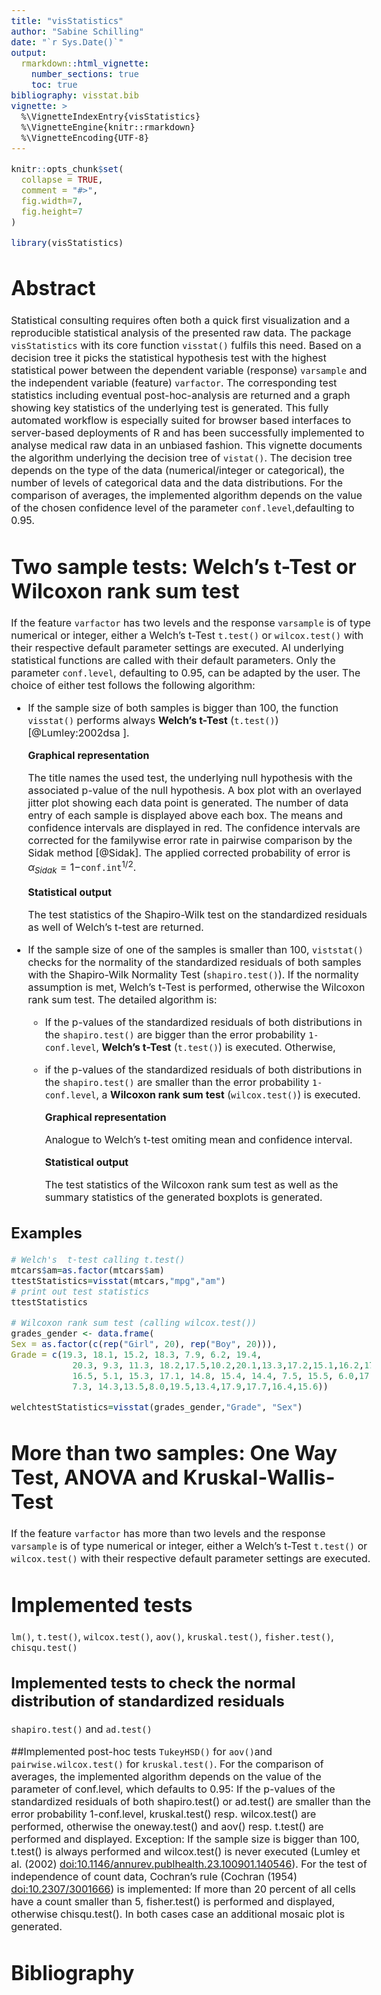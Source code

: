 ```yaml
---
title: "visStatistics"
author: "Sabine Schilling"
date: "`r Sys.Date()`"
output: 
  rmarkdown::html_vignette:
    number_sections: true
    toc: true
bibliography: visstat.bib
vignette: >
  %\VignetteIndexEntry{visStatistics}
  %\VignetteEngine{knitr::rmarkdown}
  %\VignetteEncoding{UTF-8}
---
```

<style type="text/css">
  body{
  font-size: 12pt;
}
</style>




```r
knitr::opts_chunk$set(
  collapse = TRUE,
  comment = "#>",
  fig.width=7,
  fig.height=7
)
```

```r
library(visStatistics)
```

<!-- Unnumbered section -->
# Abstract{-}
Statistical consulting  requires often both a quick first visualization and a reproducible statistical analysis of the presented raw data. The package `visStatistics` with its core function `visstat()` fulfils this need. Based on a decision tree it picks the 
statistical hypothesis test  with the highest statistical power between the dependent variable (response) `varsample` and the independent variable (feature) `varfactor`. The corresponding test statistics including eventual post-hoc-analysis are returned and 
a graph showing key statistics of the underlying test is generated. This fully automated workflow is especially suited for browser based interfaces to server-based deployments of R and has been successfully implemented to analyse medical raw data in an unbiased fashion. 
This vignette  documents the algorithm underlying the decision tree of `vistat()`. 
The decision tree  depends on the type of the  data (numerical/integer or categorical),
the number of levels of categorical data and the data distributions. 
For the comparison of averages, the implemented algorithm  depends on the value of the chosen confidence level of the parameter `conf.level`,defaulting to 0.95. 



# Two sample tests: Welch's t-Test or Wilcoxon rank sum test

If the feature `varfactor` has two levels and  the response `varsample` is of type numerical or integer, either a Welch's t-Test `t.test()` or `wilcox.test()`  with their respective default parameter settings are executed. 
Al underlying statistical functions are called  with their default parameters. 
Only the parameter `conf.level`, defaulting to 0.95, can be adapted by the user. 
The choice of either test follows the following algorithm: 

* If the sample size of both samples is bigger than 100, the function `visstat()` performs always **Welch's t-Test** (`t.test()`) [@Lumley:2002dsa ]. 

    **Graphical representation**
    
    The title names the used test, the underlying null hypothesis with the associated p-value of the null hypothesis. 
    A box plot with an overlayed jitter plot showing each data point is generated. The number of data entry of each sample is displayed above each box. The means and confidence intervals are displayed in red. The confidence intervals are corrected for the familywise error rate in pairwise comparison by the Sidak method [@Sidak]. 
    The applied corrected probability of error is $\alpha_{Sidak}=1-$`conf.int`$^{1/2}$.

    **Statistical output**
    
    The test statistics of the Shapiro-Wilk test on the standardized residuals as well of      Welch's t-test are returned. 

* If the sample size of one of the samples is smaller  than 100, `viststat()` checks  for the normality of the standardized residuals of both samples with the Shapiro-Wilk Normality Test (`shapiro.test()`). If the normality assumption is met, Welch's t-Test is performed, otherwise the Wilcoxon rank sum test. The detailed algorithm is: 

  * If the p-values of the standardized residuals of both distributions in the `shapiro.test()` are bigger
  than the error probability `1-conf.level`,    **Welch's t-Test** (`t.test()`) is executed. Otherwise, 
  
  * if the p-values of the standardized residuals of both distributions in the `shapiro.test()` are smaller 
  than the error probability `1-conf.level`,  a  **Wilcoxon rank sum test** (`wilcox.test()`) is executed.
    
    **Graphical representation**
    
    Analogue to Welch's t-test omiting mean and confidence interval. 
    
     **Statistical output**
     
    The test statistics  of the Wilcoxon rank sum test as well as the summary statistics of the generated
    boxplots is generated.
    
    
    

##     Examples
```r
# Welch's  t-test calling t.test()
mtcars$am=as.factor(mtcars$am)
ttestStatistics=visstat(mtcars,"mpg","am") 
# print out test statistics 
ttestStatistics
```
```r
# Wilcoxon rank sum test (calling wilcox.test())
grades_gender <- data.frame(
Sex = as.factor(c(rep("Girl", 20), rep("Boy", 20))),
Grade = c(19.3, 18.1, 15.2, 18.3, 7.9, 6.2, 19.4, 
            20.3, 9.3, 11.3, 18.2,17.5,10.2,20.1,13.3,17.2,15.1,16.2,17.3,
            16.5, 5.1, 15.3, 17.1, 14.8, 15.4, 14.4, 7.5, 15.5, 6.0,17.4,
            7.3, 14.3,13.5,8.0,19.5,13.4,17.9,17.7,16.4,15.6))

welchtestStatistics=visstat(grades_gender,"Grade", "Sex")
```

# More than two samples: One Way Test, ANOVA and Kruskal-Wallis-Test

If the feature `varfactor` has more than two levels and  the response `varsample` is of type numerical or integer, 
either a Welch's t-Test `t.test()` or `wilcox.test()`  with their respective default parameter settings are executed. 

# Implemented tests
`lm()`, `t.test()`, `wilcox.test()`, `aov()`, `kruskal.test()`, `fisher.test()`, `chisqu.test()`

## Implemented tests to check the normal distribution of standardized residuals
`shapiro.test()` and `ad.test()`

##Implemented post-hoc tests
`TukeyHSD()` for `aov() `and `pairwise.wilcox.test()` for `kruskal.test()`.
    For the comparison of averages, the implemented algorithm  depends on the value of the parameter of conf.level, which defaults to 0.95: 
    If the p-values of the standardized residuals of both shapiro.test() or ad.test() are smaller 
    than the error probability 1-conf.level, kruskal.test() resp. wilcox.test() are performed, otherwise the oneway.test()
    and aov() resp. t.test() are performed and displayed. Exception: 
    If the sample size is bigger than 100, t.test() is always performed and wilcox.test() is never executed 
    (Lumley et al. (2002) <doi:10.1146/annurev.publhealth.23.100901.140546>). 
    For the test of independence of count data, Cochran's rule (Cochran (1954) <doi:10.2307/3001666>) is implemented: 
    If more than 20 percent of all cells have a count smaller than 5, fisher.test() is performed and displayed,
    otherwise chisqu.test(). In both cases case an additional mosaic plot is generated. 

# Bibliography